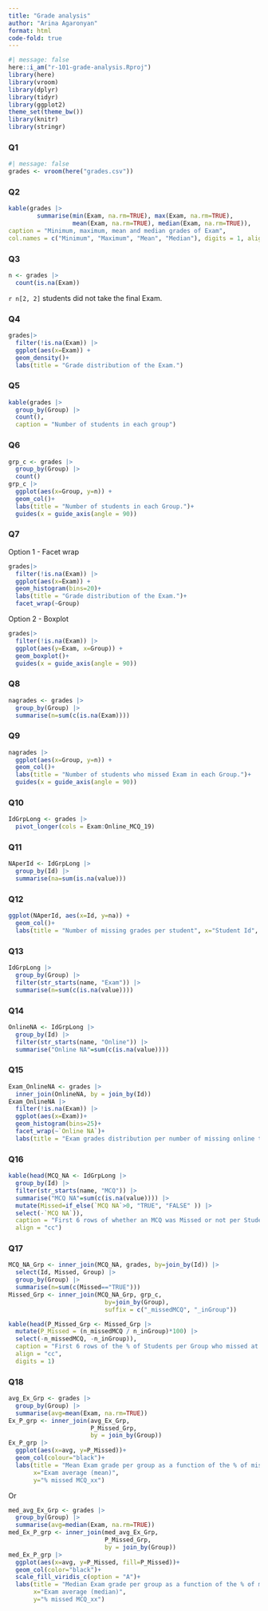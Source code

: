 ```yaml
---
title: "Grade analysis"
author: "Arina Agaronyan"
format: html
code-fold: true
---
```


```r
#| message: false
here::i_am("r-101-grade-analysis.Rproj")
library(here)
library(vroom)
library(dplyr)
library(tidyr)
library(ggplot2)
theme_set(theme_bw())
library(knitr)
library(stringr)
```

### Q1
```r
#| message: false
grades <- vroom(here("grades.csv"))
```

### Q2
```r
kable(grades |>
        summarise(min(Exam, na.rm=TRUE), max(Exam, na.rm=TRUE), 
                  mean(Exam, na.rm=TRUE), median(Exam, na.rm=TRUE)),
caption = "Minimum, maximum, mean and median grades of Exam", 
col.names = c("Minimum", "Maximum", "Mean", "Median"), digits = 1, align = "cccc")
```

### Q3
```r
n <- grades |>
  count(is.na(Exam))
```
`r n[2, 2]` students did not take the final Exam.


### Q4
```r
grades|>
  filter(!is.na(Exam)) |> 
  ggplot(aes(x=Exam)) +
  geom_density()+
  labs(title = "Grade distribution of the Exam.")
```


### Q5
```r
kable(grades |>
  group_by(Group) |>
  count(),
  caption = "Number of students in each group")
```

### Q6
```r
grp_c <- grades |>
  group_by(Group) |>
  count()
grp_c |>
  ggplot(aes(x=Group, y=n)) +
  geom_col()+
  labs(title = "Number of students in each Group.")+
  guides(x = guide_axis(angle = 90))
```

### Q7
Option 1 - Facet wrap
```r
grades|>
  filter(!is.na(Exam)) |> 
  ggplot(aes(x=Exam)) +
  geom_histogram(bins=20)+
  labs(title = "Grade distribution of the Exam.")+
  facet_wrap(~Group)
```

Option 2 - Boxplot
```r
grades|>
  filter(!is.na(Exam)) |> 
  ggplot(aes(y=Exam, x=Group)) + 
  geom_boxplot()+
  guides(x = guide_axis(angle = 90))
```


### Q8

```r
nagrades <- grades |> 
  group_by(Group) |>
  summarise(n=sum(c(is.na(Exam))))
```


### Q9
```r
nagrades |>
  ggplot(aes(x=Group, y=n)) +
  geom_col()+
  labs(title = "Number of students who missed Exam in each Group.")+
  guides(x = guide_axis(angle = 90))
```


### Q10

```r
IdGrpLong <- grades |>
  pivot_longer(cols = Exam:Online_MCQ_19)
```


### Q11

```r
NAperId <- IdGrpLong |>
  group_by(Id) |>
  summarise(na=sum(is.na(value)))
```


### Q12
```r
ggplot(NAperId, aes(x=Id, y=na)) +
  geom_col()+
  labs(title = "Number of missing grades per student", x="Student Id", y="Number of missing grades")
```


### Q13
```r
IdGrpLong |> 
  group_by(Group) |>
  filter(str_starts(name, "Exam")) |>
  summarise(n=sum(c(is.na(value))))
```

### Q14

```r
OnlineNA <- IdGrpLong |> 
  group_by(Id) |>
  filter(str_starts(name, "Online")) |>
  summarise("Online NA"=sum(c(is.na(value))))
```


### Q15
```r
Exam_OnlineNA <- grades |>
  inner_join(OnlineNA, by = join_by(Id))
Exam_OnlineNA |>
  filter(!is.na(Exam)) |> 
  ggplot(aes(x=Exam))+
  geom_histogram(bins=25)+
  facet_wrap(~`Online NA`)+
  labs(title = "Exam grades distribution per number of missing online test grades")
```

### Q16

```r
kable(head(MCQ_NA <- IdGrpLong |> 
  group_by(Id) |>
  filter(str_starts(name, "MCQ")) |>
  summarise("MCQ NA"=sum(c(is.na(value)))) |>
  mutate(Missed=if_else(`MCQ NA`>0, "TRUE", "FALSE" )) |>
  select(-`MCQ NA`)), 
  caption = "First 6 rows of whether an MCQ was Missed or not per Student Id",
  align = "cc")
```



### Q17

```r
MCQ_NA_Grp <- inner_join(MCQ_NA, grades, by=join_by(Id)) |>
  select(Id, Missed, Group) |>
  group_by(Group) |>
  summarise(n=sum(c(Missed=="TRUE")))
Missed_Grp <- inner_join(MCQ_NA_Grp, grp_c, 
                           by=join_by(Group), 
                           suffix = c("_missedMCQ", "_inGroup"))
```

```r
kable(head(P_Missed_Grp <- Missed_Grp |>
  mutate(P_Missed = (n_missedMCQ / n_inGroup)*100) |>
  select(-n_missedMCQ, -n_inGroup)), 
  caption = "First 6 rows of the % of Students per Group who missed at least one MCQ", 
  align = "cc", 
  digits = 1)
```


### Q18

```r
avg_Ex_Grp <- grades |>
  group_by(Group) |>
  summarise(avg=mean(Exam, na.rm=TRUE))
Ex_P_grp <- inner_join(avg_Ex_Grp, 
                       P_Missed_Grp, 
                       by = join_by(Group))
Ex_P_grp |>
  ggplot(aes(x=avg, y=P_Missed))+
  geom_col(colour="black")+
  labs(title = "Mean Exam grade per group as a function of the % of missed MCQ_xx grades", 
       x="Exam average (mean)", 
       y="% missed MCQ_xx")
```



Or

```r
med_avg_Ex_Grp <- grades |>
  group_by(Group) |>
  summarise(avg=median(Exam, na.rm=TRUE))
med_Ex_P_grp <- inner_join(med_avg_Ex_Grp, 
                           P_Missed_Grp, 
                           by = join_by(Group))
med_Ex_P_grp |>
  ggplot(aes(x=avg, y=P_Missed, fill=P_Missed))+
  geom_col(color="black")+
  scale_fill_viridis_c(option = "A")+
  labs(title = "Median Exam grade per group as a function of the % of missed MCQ_xx grades", 
       x="Exam average (median)", 
       y="% missed MCQ_xx")
```